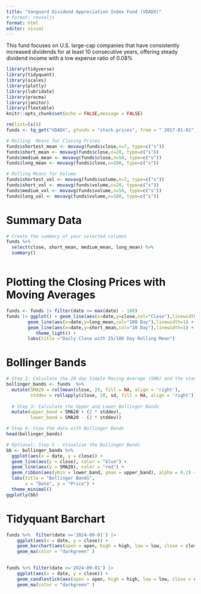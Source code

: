 ---
title: "Vanguard Dividend Appreciation Index Fund (VDADX)"
# format: revealjs
format: html
editor: visual
---

This fund focuses on U.S. large-cap companies that have consistently increased dividends for at least 10 consecutive years, offering steady dividend income with a low expense ratio of 0.08%

```{r setup, include=FALSE}
library(tidyverse)
library(tidyquant)
library(scales)
library(plotly)
library(lubridate)
library(pracma)
library(janitor)
library(flextable)
knitr::opts_chunk$set(echo = FALSE,message = FALSE)
```

```{r}
rm(list=ls())
funds <- tq_get("VDADX", gfunds = "stock.prices", from = " 2017-01-01")
```

```{r}
# Rolling  Means for Closing Prices
funds$shortest_mean <- movavg(funds$close,n=7, type=c("s"))
funds$short_mean <- movavg(funds$close,n=20, type=c("s"))
funds$medium_mean <- movavg(funds$close,n=50, type=c("s"))
funds$long_mean <- movavg(funds$close,n=100, type=c("s"))
```

```{r}
# Rolling Means for Volume
funds$shortest_vol <- movavg(funds$volume,n=7, type=c("s"))
funds$short_vol <- movavg(funds$volume,n=20, type=c("s"))
funds$medium_vol <- movavg(funds$volume,n=50, type=c("s"))
funds$long_vol <- movavg(funds$volume,n=100, type=c("s"))
```

# Summary Data

```{r}
# Create the summary of your selected columns
funds %>%
  select(close, short_mean, medium_mean, long_mean) %>%
  summary()



```

# Plotting the Closing Prices with Moving Averages

```{r}
funds <- funds |> filter(date >= max(date) - 180)
funds |> ggplot() + geom_line(aes(x=date,y=close,col="Close"),linewidth=1) +
        geom_line(aes(x=date,y=long_mean,col="100 Day"),linewidth=1) + 
        geom_line(aes(x=date,y=short_mean,col="20 Day"),linewidth=1) +
           theme_light() +
        labs(title ="Daily Close with 25/100 Day Rolling Mean") 
```

# Bollinger Bands

```{r}

# Step 2: Calculate the 20-day Simple Moving Average (SMA) and the standard deviation
bollinger_bands <- funds  %>%
  mutate(SMA20 = rollmean(close, 20, fill = NA, align = 'right'), 
         stddev = rollapply(close, 20, sd, fill = NA, align = 'right')) %>%
  
  # Step 3: Calculate the Upper and Lower Bollinger Bands
  mutate(upper_band = SMA20 + (2 * stddev),
         lower_band = SMA20 - (2 * stddev))

# Step 4: View the data with Bollinger Bands
head(bollinger_bands)

# Optional: Step 5 - Visualize the Bollinger Bands
bb <- bollinger_bands %>% 
  ggplot(aes(x = date, y = close)) +
  geom_line(aes(y = close), color = "blue") +
  geom_line(aes(y = SMA20), color = "red") +
  geom_ribbon(aes(ymin = lower_band, ymax = upper_band), alpha = 0.2) +
  labs(title = "Bollinger Bands",
       x = "Date", y = "Price") +
  theme_minimal()
ggplotly(bb)
```

# Tidyquant Barchart

```{r}
funds %>%  filter(date >='2024-09-01') |>
    ggplot(aes(x = date, y = close)) +
    geom_barchart(aes(open = open, high = high, low = low, close = close)) +
    geom_ma(color = "darkgreen" )
    
```

```{r}
funds %>% filter(date >='2024-09-01') |>
    ggplot(aes(x = date, y = close)) +
    geom_candlestick(aes(open = open, high = high, low = low, close = close)) +
    geom_ma(color = "darkgreen" )
```
